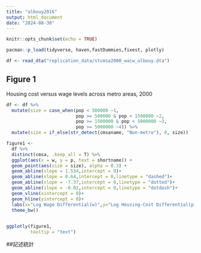 ```yaml
---
title: "albouy2016"
output: html_document
date: "2024-08-30"
---
```


```r
knitr::opts_chunk$set(echo = TRUE)
```

```r
pacman::p_load(tidyverse, haven,fastDummies,fixest, plotly)

df <- read_dta("replication_data/stcmsa2000_wacw_albouy.dta")
```

## Figure 1 
Housing cost versus wage levels across metro areas, 2000

```r
df <- df %>% 
  mutate(size = case_when(pop < 500000 ~1,
                          pop >= 500000 & pop < 1500000 ~2,
                          pop >= 1500000 & pop < 5000000 ~3,
                          pop >= 5000000 ~4)) %>% 
  mutate(size = if_else(str_detect(cmsaname, "Non-metro"), 0, size))
```


```r
figure1 <- 
  df %>% 
  distinct(cmsa, .keep_all = T) %>% 
  ggplot(aes(x = w, y = p, text = shortname)) +
  geom_point(aes(size = size), alpha = 0.3) +
  geom_abline(slope = 1.534,intercept = 0)+ 
  geom_abline(slope = 0.64,intercept = 0,linetype = "dashed")+
  geom_abline(slope = -7.37,intercept = 0,linetype = "dotted")+
  geom_abline(slope = -0.02,intercept = 0,linetype = "dotdash")+
  geom_vline(xintercept = 0)+
  geom_hline(yintercept = 0)+
  labs(x="Log Wage Differential(w)",y="Log Housing-Cost Differential(p)")+
  theme_bw()
  
```
```r
ggplotly(figure1,
         tooltip = "text")
```

##記述統計



